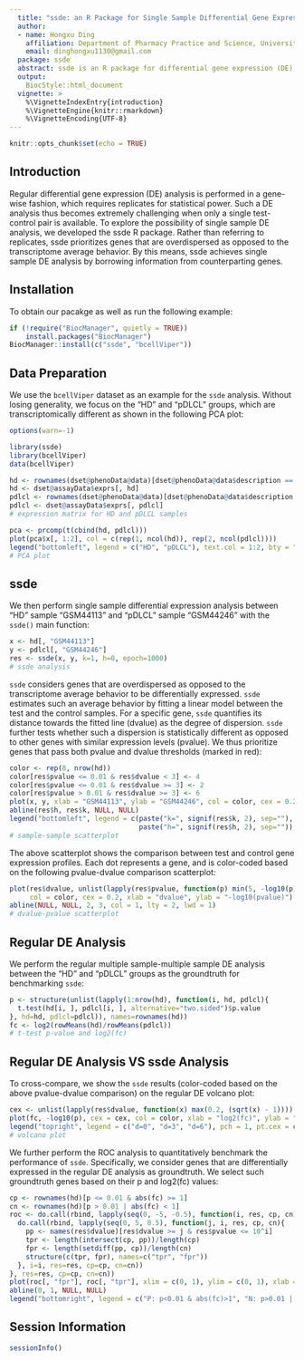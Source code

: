 ```yaml
---
  title: "ssde: an R Package for Single Sample Differential Gene Expression Analysis"
  author:
  - name: Hongxu Ding
    affiliation: Department of Pharmacy Practice and Science, University of Arizona
    email: dinghongxu1130@gmail.com
  package: ssde
  abstract: ssde is an R package for differential gene expression (DE) analysis between two single samples from test and control conditions. Specifically, ssde prioritizes genes that are overdispersed when comparing the test and control expression profiles. ssde is able to recapitulate a decent amount of ground-truth genes determined from regular DE analyses. ssde thus provides a reasonable compromise for DE analysis when only single samples are available.
  output: 
    BiocStyle::html_document
  vignette: >
    %\VignetteIndexEntry{introduction}
    %\VignetteEngine{knitr::rmarkdown}
    %\VignetteEncoding{UTF-8}  
---
```


```r
knitr::opts_chunk$set(echo = TRUE)
```

## Introduction

Regular differential gene expression (DE) analysis is performed in a gene-wise fashion, which requires replicates for statistical power. Such a DE analysis thus becomes extremely challenging when only a single test-control pair is available. To explore the possibility of single sample DE analysis, we developed the ssde R package. Rather than referring to replicates, ssde prioritizes genes that are overdispersed as opposed to the transcriptome average behavior. By this means, ssde achieves single sample DE analysis by borrowing information from counterparting genes.

## Installation

To obtain our pacakge as well as run the following example:
```r
if (!require("BiocManager", quietly = TRUE))
    install.packages("BiocManager")
BiocManager::install(c("ssde", "bcellViper"))
```

## Data Preparation

We use the `bcellViper` dataset as an example for the `ssde` analysis. Without losing generality, we focus on the "HD" and "pDLCL" groups, which are transcriptomically different as shown in the following PCA plot:

```r
options(warn=-1)

library(ssde)
library(bcellViper)
data(bcellViper)

hd <- rownames(dset@phenoData@data)[dset@phenoData@data$description == "HD"]
hd <- dset@assayData$exprs[, hd]
pdlcl <- rownames(dset@phenoData@data)[dset@phenoData@data$description == "pDLCL"]
pdlcl <- dset@assayData$exprs[, pdlcl]
# expression matrix for HD and pDLCL samples

pca <- prcomp(t(cbind(hd, pdlcl)))
plot(pca$x[, 1:2], col = c(rep(1, ncol(hd)), rep(2, ncol(pdlcl))))
legend("bottomleft", legend = c("HD", "pDLCL"), text.col = 1:2, bty = "n")
# PCA plot
```

## ssde

We then perform single sample differential expression analysis between "HD" sample "GSM44113" and "pDLCL" sample "GSM44246" with the `ssde()` main function:

```r
x <- hd[, "GSM44113"]
y <- pdlcl[, "GSM44246"]
res <- ssde(x, y, k=1, h=0, epoch=1000)
# ssde analysis
```

`ssde` considers genes that are overdispersed as opposed to the transcriptome average behavior to be differentially expressed. `ssde` estimates such an average behavior by fitting a linear model between the test and the control samples. For a specific gene, `ssde` quantifies its distance towards the fitted line (dvalue) as the degree of dispersion. `ssde` further tests whether such a dispersion is statistically different as opposed to other genes with similar expression levels (pvalue). We thus prioritize genes that pass both pvalue and dvalue thresholds (marked in red):

```r
color <- rep(8, nrow(hd))
color[res$pvalue <= 0.01 & res$dvalue < 3] <- 4
color[res$pvalue <= 0.01 & res$dvalue >= 3] <- 2
color[res$pvalue > 0.01 & res$dvalue >= 3] <- 6
plot(x, y, xlab = "GSM44113", ylab = "GSM44246", col = color, cex = 0.2)
abline(res$h, res$k, NULL, NULL)
legend("bottomleft", legend = c(paste("k=", signif(res$k, 2), sep=""),
                                paste("h=", signif(res$h, 2), sep="")), bty = "n")
# sample-sample scatterplot
```

The above scatterplot shows the comparison between test and control gene expression profiles. Each dot represents a gene, and is color-coded based on the following pvalue-dvalue comparison scatterplot:

```r
plot(res$dvalue, unlist(lapply(res$pvalue, function(p) min(5, -log10(p)))),
     col = color, cex = 0.2, xlab = "dvalue", ylab = "-log10(pvalue)")
abline(NULL, NULL, 2, 3, col = 1, lty = 2, lwd = 1)
# dvalue-pvalue scatterplot
```

## Regular DE Analysis

We perform the regular multiple sample-multiple sample DE analysis between the "HD" and "pDLCL" groups as the groundtruth for benchmarking `ssde`:

```r
p <- structure(unlist(lapply(1:nrow(hd), function(i, hd, pdlcl){
  t.test(hd[i, ], pdlcl[i, ], alternative="two.sided")$p.value
}, hd=hd, pdlcl=pdlcl)), names=rownames(hd))
fc <- log2(rowMeans(hd)/rowMeans(pdlcl))
# t-test p-value and log2(fc)
```

## Regular DE Analysis VS ssde Analysis

To cross-compare, we show the `ssde` results (color-coded based on the above pvalue-dvalue comparison) on the regular DE volcano plot:

```r
cex <- unlist(lapply(res$dvalue, function(x) max(0.2, (sqrt(x) - 1))))
plot(fc, -log10(p), cex = cex, col = color, xlab = "log2(fc)", ylab = "-log10(p)")
legend("topright", legend = c("d=0", "d=3", "d=6"), pch = 1, pt.cex = c(0.4, 1.7, 2.4), bty = "n")
# volcano plot
```

We further perform the ROC analysis to quantitatively benchmark the performance of `ssde`. Specifically, we consider genes that are differentially expressed in the regular DE analysis as groundtruth. We select such groundtruth genes based on their p and log2(fc) values:

```r
cp <- rownames(hd)[p <= 0.01 & abs(fc) >= 1]
cn <- rownames(hd)[p > 0.01 | abs(fc) < 1]
roc <- do.call(rbind, lapply(seq(0, -5, -0.5), function(i, res, cp, cn){
  do.call(rbind, lapply(seq(0, 5, 0.5), function(j, i, res, cp, cn){
    pp <- names(res$dvalue)[res$dvalue >= j & res$pvalue <= 10^i]
    tpr <- length(intersect(cp, pp))/length(cp)
    fpr <- length(setdiff(pp, cp))/length(cn)
    structure(c(tpr, fpr), names=c("tpr", "fpr"))
  }, i=i, res=res, cp=cp, cn=cn))
}, res=res, cp=cp, cn=cn))
plot(roc[, "fpr"], roc[, "tpr"], xlim = c(0, 1), ylim = c(0, 1), xlab = "FPR", ylab = "TPR")
abline(0, 1, NULL, NULL)
legend("bottomright", legend = c("P: p<0.01 & abs(fc)>1", "N: p>0.01 | abs(fc)<1"), bty = "n")
```

## Session Information

```r
sessionInfo()
```
